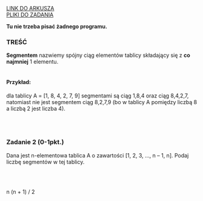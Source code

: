 
<div className="box_link"><a className="link  link_materials" target="_blank" href="https://cke.gov.pl/images/_EGZAMIN_MATURALNY_OD_2023/Informatory/Informator_EM2023_informatyka.pdf">LINK DO ARKUSZA</a>
<br/>
<a className="link  link_materials" href="http://cke.gov.pl/images/_EGZAMIN_MATURALNY_OD_2023/Informatory/Informator_EM2023_informatyka_pliki.zip" >PLIKI DO ZADANIA</a>
<br/>
</div>

<b>Tu nie trzeba pisać żadnego programu.</b>

### TREŚĆ

<b>Segmentem</b> nazwiemy spójny ciąg elementów tablicy składający się z <b>co najmniej</b> 1 elementu. <br/><br/>


#### Przykład: 
dla tablicy A = [1, 8, 4, 2, 7, 9] segmentami są ciąg 1,8,4 oraz ciąg 8,4,2,7, natomiast
nie jest segmentem ciąg 8,2,7,9 (bo w tablicy A pomiędzy liczbą 8 a liczbą 2 jest liczba 4).

<br/><br/>

### Zadanie 2   (0-1pkt.)

Dana jest n-elementowa tablica A o zawartości [1, 2, 3, ..., n – 1, n]. Podaj liczbę segmentów
w tej tablicy.

<br/>
<br/>

<Dropdown title="WSKAZÓWKI">
    <p className={`dropdown_text`}>
    </p>
</Dropdown>

<Dropdown title="ODPOWIEDŹ">
<p className={`dropdown_text`}>
    n (n + 1) / 2
</p>
</Dropdown>

<Dropdown title="ROZWIĄZANIE PRZYKŁADOWE - PYTHON">

```python

```

<p className={`dropdown_text`}>
    
</p>

</Dropdown>




